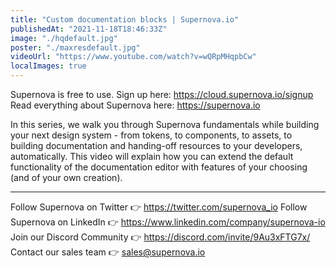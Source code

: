 ```yaml
---
title: "Custom documentation blocks | Supernova.io"
publishedAt: "2021-11-18T18:46:33Z"
image: "./hqdefault.jpg"
poster: "./maxresdefault.jpg"
videoUrl: "https://www.youtube.com/watch?v=wQRpMHqpbCw"
localImages: true
---
```


Supernova is free to use. Sign up here: https://cloud.supernova.io/signup
Read everything about Supernova here: https://supernova.io

In this series, we walk you through Supernova fundamentals while building your next design system - from tokens, to components, to assets, to building documentation and handing-off resources to your developers, automatically. This video will explain how you can extend the default functionality of the documentation editor with features of your choosing (and of your own creation).

---

Follow Supernova on Twitter 👉 https://twitter.com/supernova_io
Follow Supernova on LinkedIn 👉 https://www.linkedin.com/company/supernova-io
Join our Discord Community 👉 https://discord.com/invite/9Au3xFTG7x/
Contact our sales team 👉 sales@supernova.io

